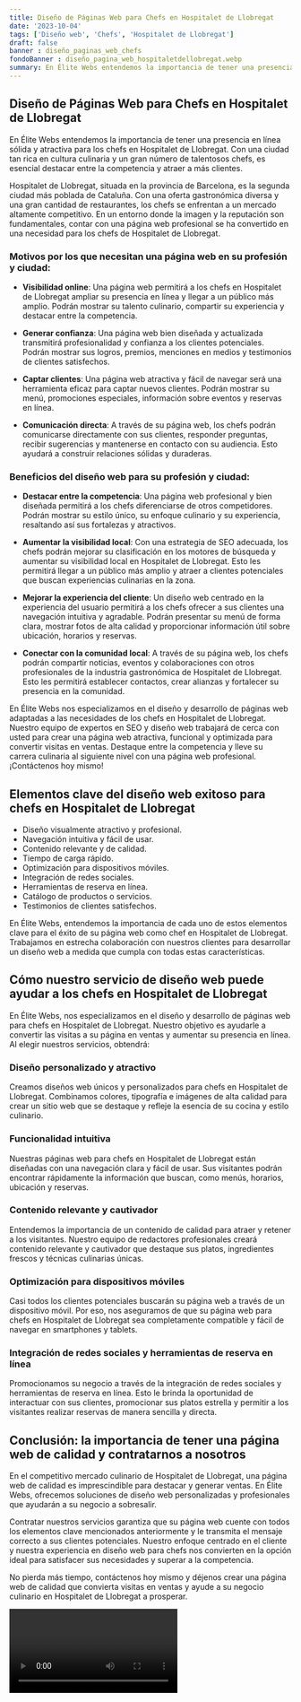 ```yaml
---
title: Diseño de Páginas Web para Chefs en Hospitalet de Llobregat
date: '2023-10-04'
tags: ['Diseño web', 'Chefs', 'Hospitalet de Llobregat']
draft: false
banner : diseño_paginas_web_chefs
fondoBanner : diseño_pagina_web_hospitaletdellobregat.webp
summary: En Élite Webs entendemos la importancia de tener una presencia en línea sólida y atractiva para los chefs en Hospitalet de Llobregat. Con una ciudad tan rica en cultura culinaria y un gran número de talentosos chefs, es esencial destacar entre la competencia y atraer a más clientes.
---
```


## Diseño de Páginas Web para Chefs en Hospitalet de Llobregat

En Élite Webs entendemos la importancia de tener una presencia en línea sólida y atractiva para los chefs en Hospitalet de Llobregat. Con una ciudad tan rica en cultura culinaria y un gran número de talentosos chefs, es esencial destacar entre la competencia y atraer a más clientes.

Hospitalet de Llobregat, situada en la provincia de Barcelona, es la segunda ciudad más poblada de Cataluña. Con una oferta gastronómica diversa y una gran cantidad de restaurantes, los chefs se enfrentan a un mercado altamente competitivo. En un entorno donde la imagen y la reputación son fundamentales, contar con una página web profesional se ha convertido en una necesidad para los chefs de Hospitalet de Llobregat.

### Motivos por los que necesitan una página web en su profesión y ciudad:

- **Visibilidad online**: Una página web permitirá a los chefs en Hospitalet de Llobregat ampliar su presencia en línea y llegar a un público más amplio. Podrán mostrar su talento culinario, compartir su experiencia y destacar entre la competencia.

- **Generar confianza**: Una página web bien diseñada y actualizada transmitirá profesionalidad y confianza a los clientes potenciales. Podrán mostrar sus logros, premios, menciones en medios y testimonios de clientes satisfechos.

- **Captar clientes**: Una página web atractiva y fácil de navegar será una herramienta eficaz para captar nuevos clientes. Podrán mostrar su menú, promociones especiales, información sobre eventos y reservas en línea.

- **Comunicación directa**: A través de su página web, los chefs podrán comunicarse directamente con sus clientes, responder preguntas, recibir sugerencias y mantenerse en contacto con su audiencia. Esto ayudará a construir relaciones sólidas y duraderas.

### Beneficios del diseño web para su profesión y ciudad:

- **Destacar entre la competencia**: Una página web profesional y bien diseñada permitirá a los chefs diferenciarse de otros competidores. Podrán mostrar su estilo único, su enfoque culinario y su experiencia, resaltando así sus fortalezas y atractivos.

- **Aumentar la visibilidad local**: Con una estrategia de SEO adecuada, los chefs podrán mejorar su clasificación en los motores de búsqueda y aumentar su visibilidad local en Hospitalet de Llobregat. Esto les permitirá llegar a un público más amplio y atraer a clientes potenciales que buscan experiencias culinarias en la zona.

- **Mejorar la experiencia del cliente**: Un diseño web centrado en la experiencia del usuario permitirá a los chefs ofrecer a sus clientes una navegación intuitiva y agradable. Podrán presentar su menú de forma clara, mostrar fotos de alta calidad y proporcionar información útil sobre ubicación, horarios y reservas.

- **Conectar con la comunidad local**: A través de su página web, los chefs podrán compartir noticias, eventos y colaboraciones con otros profesionales de la industria gastronómica de Hospitalet de Llobregat. Esto les permitirá establecer contactos, crear alianzas y fortalecer su presencia en la comunidad.

En Élite Webs nos especializamos en el diseño y desarrollo de páginas web adaptadas a las necesidades de los chefs en Hospitalet de Llobregat. Nuestro equipo de expertos en SEO y diseño web trabajará de cerca con usted para crear una página web atractiva, funcional y optimizada para convertir visitas en ventas. Destaque entre la competencia y lleve su carrera culinaria al siguiente nivel con una página web profesional. ¡Contáctenos hoy mismo!

<GifSeo />

<Cta />

## Elementos clave del diseño web exitoso para chefs en Hospitalet de Llobregat

- Diseño visualmente atractivo y profesional.
- Navegación intuitiva y fácil de usar.
- Contenido relevante y de calidad.
- Tiempo de carga rápido.
- Optimización para dispositivos móviles.
- Integración de redes sociales.
- Herramientas de reserva en línea.
- Catálogo de productos o servicios.
- Testimonios de clientes satisfechos.

En Élite Webs, entendemos la importancia de cada uno de estos elementos clave para el éxito de su página web como chef en Hospitalet de Llobregat. Trabajamos en estrecha colaboración con nuestros clientes para desarrollar un diseño web a medida que cumpla con todas estas características.

## Cómo nuestro servicio de diseño web puede ayudar a los chefs en Hospitalet de Llobregat

En Élite Webs, nos especializamos en el diseño y desarrollo de páginas web para chefs en Hospitalet de Llobregat. Nuestro objetivo es ayudarle a convertir las visitas a su página en ventas y aumentar su presencia en línea. Al elegir nuestros servicios, obtendrá:

### Diseño personalizado y atractivo

Creamos diseños web únicos y personalizados para chefs en Hospitalet de Llobregat. Combinamos colores, tipografía e imágenes de alta calidad para crear un sitio web que se destaque y refleje la esencia de su cocina y estilo culinario.

### Funcionalidad intuitiva

Nuestras páginas web para chefs en Hospitalet de Llobregat están diseñadas con una navegación clara y fácil de usar. Sus visitantes podrán encontrar rápidamente la información que buscan, como menús, horarios, ubicación y reservas.

### Contenido relevante y cautivador

Entendemos la importancia de un contenido de calidad para atraer y retener a los visitantes. Nuestro equipo de redactores profesionales creará contenido relevante y cautivador que destaque sus platos, ingredientes frescos y técnicas culinarias únicas.

### Optimización para dispositivos móviles

Casi todos los clientes potenciales buscarán su página web a través de un dispositivo móvil. Por eso, nos aseguramos de que su página web para chefs en Hospitalet de Llobregat sea completamente compatible y fácil de navegar en smartphones y tablets.

### Integración de redes sociales y herramientas de reserva en línea

Promocionamos su negocio a través de la integración de redes sociales y herramientas de reserva en línea. Esto le brinda la oportunidad de interactuar con sus clientes, promocionar sus platos estrella y permitir a los visitantes realizar reservas de manera sencilla y directa.

## Conclusión: la importancia de tener una página web de calidad y contratarnos a nosotros

En el competitivo mercado culinario de Hospitalet de Llobregat, una página web de calidad es imprescindible para destacar y generar ventas. En Élite Webs, ofrecemos soluciones de diseño web personalizadas y profesionales que ayudarán a su negocio a sobresalir.

Contratar nuestros servicios garantiza que su página web cuente con todos los elementos clave mencionados anteriormente y le transmita el mensaje correcto a sus clientes potenciales. Nuestro enfoque centrado en el cliente y nuestra experiencia en diseño web para chefs nos convierten en la opción ideal para satisfacer sus necesidades y superar a la competencia.

No pierda más tiempo, contáctenos hoy mismo y déjenos crear una página web de calidad que convierta visitas en ventas y ayude a su negocio culinario en Hospitalet de Llobregat a prosperar.

<Video />

<CtaBot job='Chefs' city='Hospitalet de Llobregat'/>

<Gmaps query='Hospitalet de Llobregat+españa+maps' />